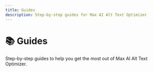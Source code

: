 ```yaml
---
title: Guides
description: Step-by-step guides for Max AI Alt Text Optimizer
---
```



# 📚 Guides

Step-by-step guides to help you get the most out of Max AI Alt Text Optimizer.

<Cards>
  <Card
    title="Template Configuration"
    description="Create dynamic templates with variables for consistent alt text"
    href="/docs/max-ai-alt-text/guides/templates"
  />
  <Card
    title="Automation Setup"
    description="Configure automated daily/weekly optimization schedules"
    href="/docs/max-ai-alt-text/guides/automation"
  />
</Cards>
